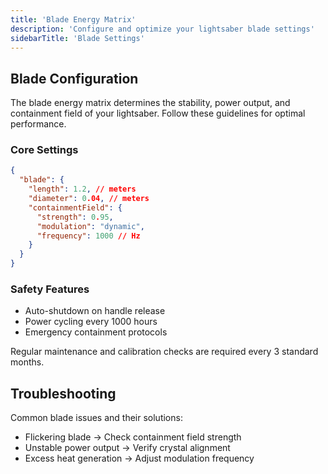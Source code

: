 ```yaml
---
title: 'Blade Energy Matrix'
description: 'Configure and optimize your lightsaber blade settings'
sidebarTitle: 'Blade Settings'
---
```


## Blade Configuration

The blade energy matrix determines the stability, power output, and containment field of your lightsaber. Follow these guidelines for optimal performance.

### Core Settings

```json
{
  "blade": {
    "length": 1.2, // meters
    "diameter": 0.04, // meters
    "containmentField": {
      "strength": 0.95,
      "modulation": "dynamic",
      "frequency": 1000 // Hz
    }
  }
}
```

### Safety Features

- Auto-shutdown on handle release
- Power cycling every 1000 hours
- Emergency containment protocols

<Note>
Regular maintenance and calibration checks are required every 3 standard months.
</Note>

## Troubleshooting

Common blade issues and their solutions:

- Flickering blade → Check containment field strength
- Unstable power output → Verify crystal alignment
- Excess heat generation → Adjust modulation frequency
